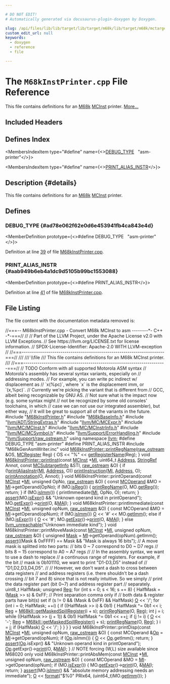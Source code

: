 ```yaml
---

# DO NOT EDIT!
# Automatically generated via docusaurus-plugin-doxygen by Doxygen.

slug: /api/files/lib/lib/target/lib/target/m68k/lib/target/m68k/mctargetdesc/m68kinstprinter-cpp
custom_edit_url: null
keywords:
  - doxygen
  - reference
  - file

---
```





# The `M68kInstPrinter.cpp` File Reference

<DoxygenPage pluginConfig={pluginConfig}>

This file contains definitions for an <a href="/docs/api/namespaces/llvm/m68k">M68k</a> <a href="/docs/api/classes/llvm/mcinst">MCInst</a> printer. <a href="#details">More...</a>

## Included Headers

<IncludesList>
<IncludesListItem
  filePath="M68kInstPrinter.h"
  permalink="/docs/api/files/lib/lib/target/lib/target/m68k/lib/target/m68k/mctargetdesc/m68kinstprinter-h"
  isLocal="true" />
<IncludesListItem
  filePath="M68kBaseInfo.h"
  permalink="/docs/api/files/lib/lib/target/lib/target/m68k/lib/target/m68k/mctargetdesc/m68kbaseinfo-h"
  isLocal="true" />
<IncludesListItem
  filePath="llvm/ADT/StringExtras.h"
  permalink="/docs/api/files/include/include/llvm/include/llvm/adt/stringextras-h"
  isLocal="true" />
<IncludesListItem
  filePath="llvm/MC/MCExpr.h"
  permalink="/docs/api/files/include/include/llvm/include/llvm/mc/mcexpr-h"
  isLocal="true" />
<IncludesListItem
  filePath="llvm/MC/MCInst.h"
  permalink="/docs/api/files/include/include/llvm/include/llvm/mc/mcinst-h"
  isLocal="true" />
<IncludesListItem
  filePath="llvm/MC/MCInstrInfo.h"
  permalink="/docs/api/files/include/include/llvm/include/llvm/mc/mcinstrinfo-h"
  isLocal="true" />
<IncludesListItem
  filePath="llvm/MC/MCSymbol.h"
  permalink="/docs/api/files/include/include/llvm/include/llvm/mc/mcsymbol-h"
  isLocal="true" />
<IncludesListItem
  filePath="llvm/Support/ErrorHandling.h"
  permalink="/docs/api/files/include/include/llvm/include/llvm/support/errorhandling-h"
  isLocal="true" />
<IncludesListItem
  filePath="llvm/Support/raw_ostream.h"
  permalink="/docs/api/files/include/include/llvm/include/llvm/support/raw-ostream-h"
  isLocal="true" />
<IncludesListItem
  filePath="M68kGenAsmWriter.inc"
  permalink=""
  isLocal="true" />
</IncludesList>

## Defines Index

<MembersIndex>

<MembersIndexItem
  type="#define"
  name={<><a href="#ad78e062f62e0d6e453941fb4ca843e4d">DEBUG&#95;TYPE</a>&nbsp;&nbsp;&nbsp;&quot;asm-printer&quot;</>}>
</MembersIndexItem>

<MembersIndexItem
  type="#define"
  name={<><a href="#aab949b6eb4a1dc9d5105b99bc1553088">PRINT&#95;ALIAS&#95;INSTR</a></>}>
</MembersIndexItem>

</MembersIndex>

## Description {#details}

This file contains definitions for an <a href="/docs/api/namespaces/llvm/m68k">M68k</a> <a href="/docs/api/classes/llvm/mcinst">MCInst</a> printer.

<SectionDefinition>

## Defines

### DEBUG&#95;TYPE {#ad78e062f62e0d6e453941fb4ca843e4d}

<MemberDefinition
  prototype={<>#define DEBUG&#95;TYPE&nbsp;&nbsp;&nbsp;&quot;asm-printer&quot;</>}>

Definition at line <a href="#l00039">39</a> of file <a href="/docs/api/files/lib/lib/target/lib/target/m68k/lib/target/m68k/mctargetdesc/m68kinstprinter-cpp">M68kInstPrinter.cpp</a>.
</MemberDefinition>

### PRINT&#95;ALIAS&#95;INSTR {#aab949b6eb4a1dc9d5105b99bc1553088}

<MemberDefinition
  prototype={<>#define PRINT&#95;ALIAS&#95;INSTR</>}>

Definition at line <a href="#l00041">41</a> of file <a href="/docs/api/files/lib/lib/target/lib/target/m68k/lib/target/m68k/mctargetdesc/m68kinstprinter-cpp">M68kInstPrinter.cpp</a>.
</MemberDefinition>

</SectionDefinition>

## File Listing

The file content with the documentation metadata removed is:

<ProgramListing>

<Link id="l00001" /><CodeLine lineNumber="1"><span class="doxyHighlightComment">//===-- M68kInstPrinter.cpp - Convert M68k MCInst to asm --------&#42;- C++ -&#42;-===//</span></CodeLine>
<Link id="l00002" /><CodeLine lineNumber="2"><span class="doxyHighlightComment">//</span></CodeLine>
<Link id="l00003" /><CodeLine lineNumber="3"><span class="doxyHighlightComment">// Part of the LLVM Project, under the Apache License v2.0 with LLVM Exceptions.</span></CodeLine>
<Link id="l00004" /><CodeLine lineNumber="4"><span class="doxyHighlightComment">// See https://llvm.org/LICENSE.txt for license information.</span></CodeLine>
<Link id="l00005" /><CodeLine lineNumber="5"><span class="doxyHighlightComment">// SPDX-License-Identifier: Apache-2.0 WITH LLVM-exception</span></CodeLine>
<Link id="l00006" /><CodeLine lineNumber="6"><span class="doxyHighlightComment">//</span></CodeLine>
<Link id="l00007" /><CodeLine lineNumber="7"><span class="doxyHighlightComment">//===----------------------------------------------------------------------===//</span></CodeLine>
<Link id="l00008" /><CodeLine lineNumber="8"><span class="doxyHighlightComment">///</span></CodeLine>
<Link id="l00009" /><CodeLine lineNumber="9"><span class="doxyHighlightComment">/// \\file</span></CodeLine>
<Link id="l00010" /><CodeLine lineNumber="10"><span class="doxyHighlightComment">/// This file contains definitions for an M68k MCInst printer.</span></CodeLine>
<Link id="l00011" /><CodeLine lineNumber="11"><span class="doxyHighlightComment">///</span></CodeLine>
<Link id="l00012" /><CodeLine lineNumber="12"><span class="doxyHighlightComment">//===----------------------------------------------------------------------===//</span></CodeLine>
<Link id="l00013" /><CodeLine lineNumber="13"></CodeLine>
<Link id="l00014" /><CodeLine lineNumber="14"><span class="doxyHighlightComment">// TODO Conform with all supported Motorola ASM syntax</span></CodeLine>
<Link id="l00015" /><CodeLine lineNumber="15"><span class="doxyHighlightComment">// Motorola&#39;s assembly has several syntax variants, especially on</span></CodeLine>
<Link id="l00016" /><CodeLine lineNumber="16"><span class="doxyHighlightComment">// addressing modes.</span></CodeLine>
<Link id="l00017" /><CodeLine lineNumber="17"><span class="doxyHighlightComment">// For example, you can write pc indirect w/ displacement as</span></CodeLine>
<Link id="l00018" /><CodeLine lineNumber="18"><span class="doxyHighlightComment">// &#96;x(%pc)&#96;, where &#96;x&#96; is the displacement imm, or &#96;(x,%pc)&#96;.</span></CodeLine>
<Link id="l00019" /><CodeLine lineNumber="19"><span class="doxyHighlightComment">// Currently we&#39;re picking the variant that is different from</span></CodeLine>
<Link id="l00020" /><CodeLine lineNumber="20"><span class="doxyHighlightComment">// GCC, albeit being recognizable by GNU AS.</span></CodeLine>
<Link id="l00021" /><CodeLine lineNumber="21"><span class="doxyHighlightComment">// Not sure what is the impact now (e.g. some syntax might</span></CodeLine>
<Link id="l00022" /><CodeLine lineNumber="22"><span class="doxyHighlightComment">// not be recognized by some old consoles&#39; toolchains, in which</span></CodeLine>
<Link id="l00023" /><CodeLine lineNumber="23"><span class="doxyHighlightComment">// case we can not use our integrated assembler), but either way,</span></CodeLine>
<Link id="l00024" /><CodeLine lineNumber="24"><span class="doxyHighlightComment">// it will be great to support all of the variants in the future.</span></CodeLine>
<Link id="l00025" /><CodeLine lineNumber="25"></CodeLine>
<Link id="l00026" /><CodeLine lineNumber="26"><span class="doxyHighlightPreprocessor">#include &quot;<a href="/docs/api/files/lib/lib/target/lib/target/m68k/lib/target/m68k/mctargetdesc/m68kinstprinter-h">M68kInstPrinter.h</a>&quot;</span></CodeLine>
<Link id="l00027" /><CodeLine lineNumber="27"><span class="doxyHighlightPreprocessor">#include &quot;<a href="/docs/api/files/lib/lib/target/lib/target/m68k/lib/target/m68k/mctargetdesc/m68kbaseinfo-h">M68kBaseInfo.h</a>&quot;</span></CodeLine>
<Link id="l00028" /><CodeLine lineNumber="28"></CodeLine>
<Link id="l00029" /><CodeLine lineNumber="29"><span class="doxyHighlightPreprocessor">#include &quot;<a href="/docs/api/files/include/include/llvm/include/llvm/adt/stringextras-h">llvm/ADT/StringExtras.h</a>&quot;</span></CodeLine>
<Link id="l00030" /><CodeLine lineNumber="30"><span class="doxyHighlightPreprocessor">#include &quot;<a href="/docs/api/files/include/include/llvm/include/llvm/mc/mcexpr-h">llvm/MC/MCExpr.h</a>&quot;</span></CodeLine>
<Link id="l00031" /><CodeLine lineNumber="31"><span class="doxyHighlightPreprocessor">#include &quot;<a href="/docs/api/files/include/include/llvm/include/llvm/mc/mcinst-h">llvm/MC/MCInst.h</a>&quot;</span></CodeLine>
<Link id="l00032" /><CodeLine lineNumber="32"><span class="doxyHighlightPreprocessor">#include &quot;<a href="/docs/api/files/include/include/llvm/include/llvm/mc/mcinstrinfo-h">llvm/MC/MCInstrInfo.h</a>&quot;</span></CodeLine>
<Link id="l00033" /><CodeLine lineNumber="33"><span class="doxyHighlightPreprocessor">#include &quot;<a href="/docs/api/files/include/include/llvm/include/llvm/mc/mcsymbol-h">llvm/MC/MCSymbol.h</a>&quot;</span></CodeLine>
<Link id="l00034" /><CodeLine lineNumber="34"><span class="doxyHighlightPreprocessor">#include &quot;<a href="/docs/api/files/include/include/llvm/include/llvm/support/errorhandling-h">llvm/Support/ErrorHandling.h</a>&quot;</span></CodeLine>
<Link id="l00035" /><CodeLine lineNumber="35"><span class="doxyHighlightPreprocessor">#include &quot;<a href="/docs/api/files/include/include/llvm/include/llvm/support/raw-ostream-h">llvm/Support/raw&#95;ostream.h</a>&quot;</span></CodeLine>
<Link id="l00036" /><CodeLine lineNumber="36"></CodeLine>
<Link id="l00037" /><CodeLine lineNumber="37"><span class="doxyHighlightKeyword">using namespace </span><span class="doxyHighlight"><a href="/docs/api/namespaces/llvm">llvm</a>;</span></CodeLine>
<Link id="l00038" /><CodeLine lineNumber="38"></CodeLine>
<Link id="l00039" /><CodeLine lineNumber="39" lineLink="#ad78e062f62e0d6e453941fb4ca843e4d"><span class="doxyHighlightPreprocessor">#define DEBUG&#95;TYPE &quot;asm-printer&quot;</span></CodeLine>
<Link id="l00040" /><CodeLine lineNumber="40"></CodeLine>
<Link id="l00041" /><CodeLine lineNumber="41" lineLink="#aab949b6eb4a1dc9d5105b99bc1553088"><span class="doxyHighlightPreprocessor">#define PRINT&#95;ALIAS&#95;INSTR</span></CodeLine>
<Link id="l00042" /><CodeLine lineNumber="42"><span class="doxyHighlightPreprocessor">#include &quot;M68kGenAsmWriter.inc&quot;</span></CodeLine>
<Link id="l00043" /><CodeLine lineNumber="43"></CodeLine>
<Link id="l00044" /><CodeLine lineNumber="44" lineLink="/docs/api/classes/llvm/m68kinstprinter/#a50be123f4c0017648b8a52eb20137c88"><span class="doxyHighlightKeywordType">void</span><span class="doxyHighlight"> <a href="/docs/api/classes/llvm/m68kinstprinter/#a50be123f4c0017648b8a52eb20137c88">M68kInstPrinter::printRegName</a>(<a href="/docs/api/classes/llvm/raw-ostream">raw&#95;ostream</a> &amp;OS, <a href="/docs/api/classes/llvm/mcregister">MCRegister</a> Reg) &#123;</span></CodeLine>
<Link id="l00045" /><CodeLine lineNumber="45"><span class="doxyHighlight">  OS &lt;&lt; </span><span class="doxyHighlightStringLiteral">&quot;%&quot;</span><span class="doxyHighlight"> &lt;&lt; <a href="/docs/api/classes/llvm/m68kinstprinter/#aed28dfefce76650afcb0b1159a2d93f4">getRegisterName</a>(Reg);</span></CodeLine>
<Link id="l00046" /><CodeLine lineNumber="46"><span class="doxyHighlight">&#125;</span></CodeLine>
<Link id="l00047" /><CodeLine lineNumber="47"></CodeLine>
<Link id="l00048" /><CodeLine lineNumber="48" lineLink="/docs/api/classes/llvm/m68kinstprinter/#a60f3d9ba6ae89122cad2c9e32f3ba55c"><span class="doxyHighlightKeywordType">void</span><span class="doxyHighlight"> <a href="/docs/api/classes/llvm/m68kinstprinter/#a60f3d9ba6ae89122cad2c9e32f3ba55c">M68kInstPrinter::printInst</a>(</span><span class="doxyHighlightKeyword">const</span><span class="doxyHighlight"> <a href="/docs/api/classes/llvm/mcinst">MCInst</a> &#42;<a href="/docs/api/files/lib/lib/codegen/lib/codegen/globalisel/irtranslator-cpp/#abe44dfdea65b4f7e11e0a608ab708b76">MI</a>, uint64&#95;t <a href="/docs/api/namespaces/llvm/#a8e02bbea14c70bab55fbc1384e1472d9add7bf230fde8d4836917806aff6a6b27">Address</a>,</span></CodeLine>
<Link id="l00049" /><CodeLine lineNumber="49"><span class="doxyHighlight">                                <a href="/docs/api/classes/llvm/stringref">StringRef</a> Annot, </span><span class="doxyHighlightKeyword">const</span><span class="doxyHighlight"> <a href="/docs/api/classes/llvm/mcsubtargetinfo">MCSubtargetInfo</a> &amp;STI,</span></CodeLine>
<Link id="l00050" /><CodeLine lineNumber="50"><span class="doxyHighlight">                                <a href="/docs/api/classes/llvm/raw-ostream">raw&#95;ostream</a> &amp;O) &#123;</span></CodeLine>
<Link id="l00051" /><CodeLine lineNumber="51"><span class="doxyHighlight">  </span><span class="doxyHighlightKeywordFlow">if</span><span class="doxyHighlight"> (!<a href="/docs/api/classes/llvm/m68kinstprinter/#a32513dfb11a0c42ede42826534005d98">printAliasInstr</a>(<a href="/docs/api/files/lib/lib/codegen/lib/codegen/globalisel/irtranslator-cpp/#abe44dfdea65b4f7e11e0a608ab708b76">MI</a>, <a href="/docs/api/namespaces/llvm/#a8e02bbea14c70bab55fbc1384e1472d9add7bf230fde8d4836917806aff6a6b27">Address</a>, O))</span></CodeLine>
<Link id="l00052" /><CodeLine lineNumber="52"><span class="doxyHighlight">    <a href="/docs/api/classes/llvm/m68kinstprinter/#abcc6097fa2e4232c2b96c64b5f000822">printInstruction</a>(<a href="/docs/api/files/lib/lib/codegen/lib/codegen/globalisel/irtranslator-cpp/#abe44dfdea65b4f7e11e0a608ab708b76">MI</a>, <a href="/docs/api/namespaces/llvm/#a8e02bbea14c70bab55fbc1384e1472d9add7bf230fde8d4836917806aff6a6b27">Address</a>, O);</span></CodeLine>
<Link id="l00053" /><CodeLine lineNumber="53"></CodeLine>
<Link id="l00054" /><CodeLine lineNumber="54"><span class="doxyHighlight">  <a href="/docs/api/classes/llvm/mcinstprinter/#aab90c946a08959c165433b2c125895ea">printAnnotation</a>(O, Annot);</span></CodeLine>
<Link id="l00055" /><CodeLine lineNumber="55"><span class="doxyHighlight">&#125;</span></CodeLine>
<Link id="l00056" /><CodeLine lineNumber="56"></CodeLine>
<Link id="l00057" /><CodeLine lineNumber="57"><span class="doxyHighlightKeywordType">void</span><span class="doxyHighlight"> M68kInstPrinter::printOperand(</span><span class="doxyHighlightKeyword">const</span><span class="doxyHighlight"> <a href="/docs/api/classes/llvm/mcinst">MCInst</a> &#42;<a href="/docs/api/files/lib/lib/codegen/lib/codegen/globalisel/irtranslator-cpp/#abe44dfdea65b4f7e11e0a608ab708b76">MI</a>, </span><span class="doxyHighlightKeywordType">unsigned</span><span class="doxyHighlight"> OpNo,</span></CodeLine>
<Link id="l00058" /><CodeLine lineNumber="58"><span class="doxyHighlight">                                   <a href="/docs/api/classes/llvm/raw-ostream">raw&#95;ostream</a> &amp;O) &#123;</span></CodeLine>
<Link id="l00059" /><CodeLine lineNumber="59"><span class="doxyHighlight">  </span><span class="doxyHighlightKeyword">const</span><span class="doxyHighlight"> <a href="/docs/api/classes/llvm/mcoperand">MCOperand</a> &amp;MO = <a href="/docs/api/files/lib/lib/codegen/lib/codegen/globalisel/irtranslator-cpp/#abe44dfdea65b4f7e11e0a608ab708b76">MI</a>-&gt;getOperand(OpNo);</span></CodeLine>
<Link id="l00060" /><CodeLine lineNumber="60"><span class="doxyHighlight">  </span><span class="doxyHighlightKeywordFlow">if</span><span class="doxyHighlight"> (MO.<a href="/docs/api/classes/llvm/mcoperand/#a7a8c7eea0aa4890f25a4b83e1f0a0b6f">isReg</a>()) &#123;</span></CodeLine>
<Link id="l00061" /><CodeLine lineNumber="61"><span class="doxyHighlight">    <a href="/docs/api/classes/llvm/m68kinstprinter/#a50be123f4c0017648b8a52eb20137c88">printRegName</a>(O, MO.<a href="/docs/api/classes/llvm/mcoperand/#a94abf618eb8001b802910ab872a7d1d9">getReg</a>());</span></CodeLine>
<Link id="l00062" /><CodeLine lineNumber="62"><span class="doxyHighlight">    </span><span class="doxyHighlightKeywordFlow">return</span><span class="doxyHighlight">;</span></CodeLine>
<Link id="l00063" /><CodeLine lineNumber="63"><span class="doxyHighlight">  &#125;</span></CodeLine>
<Link id="l00064" /><CodeLine lineNumber="64"></CodeLine>
<Link id="l00065" /><CodeLine lineNumber="65"><span class="doxyHighlight">  </span><span class="doxyHighlightKeywordFlow">if</span><span class="doxyHighlight"> (MO.<a href="/docs/api/classes/llvm/mcoperand/#a5f639fdcd3fc673fcbdb47f2e88b2b41">isImm</a>()) &#123;</span></CodeLine>
<Link id="l00066" /><CodeLine lineNumber="66"><span class="doxyHighlight">    printImmediate(<a href="/docs/api/files/lib/lib/codegen/lib/codegen/globalisel/irtranslator-cpp/#abe44dfdea65b4f7e11e0a608ab708b76">MI</a>, OpNo, O);</span></CodeLine>
<Link id="l00067" /><CodeLine lineNumber="67"><span class="doxyHighlight">    </span><span class="doxyHighlightKeywordFlow">return</span><span class="doxyHighlight">;</span></CodeLine>
<Link id="l00068" /><CodeLine lineNumber="68"><span class="doxyHighlight">  &#125;</span></CodeLine>
<Link id="l00069" /><CodeLine lineNumber="69"></CodeLine>
<Link id="l00070" /><CodeLine lineNumber="70"><span class="doxyHighlight">  <a href="/docs/api/files/lib/lib/target/lib/target/amdgpu/silowercontrolflow-cpp/#a4868c5d81c5ccc98c47aeab6244346a0">assert</a>(MO.<a href="/docs/api/classes/llvm/mcoperand/#ae23b2e8269fe15dbe5ebb3394438960c">isExpr</a>() &amp;&amp; </span><span class="doxyHighlightStringLiteral">&quot;Unknown operand kind in printOperand&quot;</span><span class="doxyHighlight">);</span></CodeLine>
<Link id="l00071" /><CodeLine lineNumber="71"><span class="doxyHighlight">  MO.<a href="/docs/api/classes/llvm/mcoperand/#ac9408fbc60922d24b01c1efcbd4ba52b">getExpr</a>()-&gt;<a href="/docs/api/classes/llvm/mcexpr/#ae3067756d9df7843be2d25cedab37da4">print</a>(O, &amp;<a href="/docs/api/classes/llvm/mcinstprinter/#aacb2bfbafa57a37e627bf1334d349bc6">MAI</a>);</span></CodeLine>
<Link id="l00072" /><CodeLine lineNumber="72"><span class="doxyHighlight">&#125;</span></CodeLine>
<Link id="l00073" /><CodeLine lineNumber="73"></CodeLine>
<Link id="l00074" /><CodeLine lineNumber="74"><span class="doxyHighlightKeywordType">void</span><span class="doxyHighlight"> M68kInstPrinter::printImmediate(</span><span class="doxyHighlightKeyword">const</span><span class="doxyHighlight"> <a href="/docs/api/classes/llvm/mcinst">MCInst</a> &#42;<a href="/docs/api/files/lib/lib/codegen/lib/codegen/globalisel/irtranslator-cpp/#abe44dfdea65b4f7e11e0a608ab708b76">MI</a>, </span><span class="doxyHighlightKeywordType">unsigned</span><span class="doxyHighlight"> opNum,</span></CodeLine>
<Link id="l00075" /><CodeLine lineNumber="75"><span class="doxyHighlight">                                     <a href="/docs/api/classes/llvm/raw-ostream">raw&#95;ostream</a> &amp;O) &#123;</span></CodeLine>
<Link id="l00076" /><CodeLine lineNumber="76"><span class="doxyHighlight">  </span><span class="doxyHighlightKeyword">const</span><span class="doxyHighlight"> MCOperand &amp;MO = <a href="/docs/api/files/lib/lib/codegen/lib/codegen/globalisel/irtranslator-cpp/#abe44dfdea65b4f7e11e0a608ab708b76">MI</a>-&gt;getOperand(opNum);</span></CodeLine>
<Link id="l00077" /><CodeLine lineNumber="77"><span class="doxyHighlight">  </span><span class="doxyHighlightKeywordFlow">if</span><span class="doxyHighlight"> (MO.<a href="/docs/api/classes/llvm/mcoperand/#a5f639fdcd3fc673fcbdb47f2e88b2b41">isImm</a>())</span></CodeLine>
<Link id="l00078" /><CodeLine lineNumber="78"><span class="doxyHighlight">    <a href="/docs/api/namespaces/llvm/riscvfencefield/#a147be9e9780c1e33363ea572d4c7b25fa1a33f1d911a725a1f81234a908d03edb">O</a> &lt;&lt; </span><span class="doxyHighlightCharLiteral">&#39;#&#39;</span><span class="doxyHighlight"> &lt;&lt; MO.<a href="/docs/api/classes/llvm/mcoperand/#a4509c43893edc940979f690c468664c1">getImm</a>();</span></CodeLine>
<Link id="l00079" /><CodeLine lineNumber="79"><span class="doxyHighlight">  </span><span class="doxyHighlightKeywordFlow">else</span><span class="doxyHighlight"> </span><span class="doxyHighlightKeywordFlow">if</span><span class="doxyHighlight"> (MO.<a href="/docs/api/classes/llvm/mcoperand/#ae23b2e8269fe15dbe5ebb3394438960c">isExpr</a>()) &#123;</span></CodeLine>
<Link id="l00080" /><CodeLine lineNumber="80"><span class="doxyHighlight">    <a href="/docs/api/namespaces/llvm/riscvfencefield/#a147be9e9780c1e33363ea572d4c7b25fa1a33f1d911a725a1f81234a908d03edb">O</a> &lt;&lt; </span><span class="doxyHighlightCharLiteral">&#39;#&#39;</span><span class="doxyHighlight">;</span></CodeLine>
<Link id="l00081" /><CodeLine lineNumber="81"><span class="doxyHighlight">    MO.<a href="/docs/api/classes/llvm/mcoperand/#ac9408fbc60922d24b01c1efcbd4ba52b">getExpr</a>()-&gt;<a href="/docs/api/classes/llvm/mcexpr/#ae3067756d9df7843be2d25cedab37da4">print</a>(O, &amp;<a href="/docs/api/classes/llvm/mcinstprinter/#aacb2bfbafa57a37e627bf1334d349bc6">MAI</a>);</span></CodeLine>
<Link id="l00082" /><CodeLine lineNumber="82"><span class="doxyHighlight">  &#125; </span><span class="doxyHighlightKeywordFlow">else</span></CodeLine>
<Link id="l00083" /><CodeLine lineNumber="83"><span class="doxyHighlight">    <a href="/docs/api/files/include/include/llvm/include/llvm/support/errorhandling-h/#ace243f5c25697a1107cce46626b3dc94">llvm&#95;unreachable</a>(</span><span class="doxyHighlightStringLiteral">&quot;Unknown immediate kind&quot;</span><span class="doxyHighlight">);</span></CodeLine>
<Link id="l00084" /><CodeLine lineNumber="84"><span class="doxyHighlight">&#125;</span></CodeLine>
<Link id="l00085" /><CodeLine lineNumber="85"></CodeLine>
<Link id="l00086" /><CodeLine lineNumber="86"><span class="doxyHighlightKeywordType">void</span><span class="doxyHighlight"> M68kInstPrinter::printMoveMask(</span><span class="doxyHighlightKeyword">const</span><span class="doxyHighlight"> <a href="/docs/api/classes/llvm/mcinst">MCInst</a> &#42;<a href="/docs/api/files/lib/lib/codegen/lib/codegen/globalisel/irtranslator-cpp/#abe44dfdea65b4f7e11e0a608ab708b76">MI</a>, </span><span class="doxyHighlightKeywordType">unsigned</span><span class="doxyHighlight"> opNum,</span></CodeLine>
<Link id="l00087" /><CodeLine lineNumber="87"><span class="doxyHighlight">                                    <a href="/docs/api/classes/llvm/raw-ostream">raw&#95;ostream</a> &amp;O) &#123;</span></CodeLine>
<Link id="l00088" /><CodeLine lineNumber="88"><span class="doxyHighlight">  </span><span class="doxyHighlightKeywordType">unsigned</span><span class="doxyHighlight"> <a href="/docs/api/namespaces/llvm/bitmaskenumdetail/#a4562904154aff9698a612bc7f6086a4c">Mask</a> = <a href="/docs/api/files/lib/lib/codegen/lib/codegen/globalisel/irtranslator-cpp/#abe44dfdea65b4f7e11e0a608ab708b76">MI</a>-&gt;getOperand(opNum).getImm();</span></CodeLine>
<Link id="l00089" /><CodeLine lineNumber="89"><span class="doxyHighlight">  <a href="/docs/api/files/lib/lib/target/lib/target/amdgpu/silowercontrolflow-cpp/#a4868c5d81c5ccc98c47aeab6244346a0">assert</a>((Mask &amp; 0xFFFF) == Mask &amp;&amp; </span><span class="doxyHighlightStringLiteral">&quot;Mask is always 16 bits&quot;</span><span class="doxyHighlight">);</span></CodeLine>
<Link id="l00090" /><CodeLine lineNumber="90"></CodeLine>
<Link id="l00091" /><CodeLine lineNumber="91"><span class="doxyHighlight">  </span><span class="doxyHighlightComment">// A move mask is splitted into two parts:</span></CodeLine>
<Link id="l00092" /><CodeLine lineNumber="92"><span class="doxyHighlight">  </span><span class="doxyHighlightComment">// bits 0 ~ 7  correspond to D0 ~ D7 regs</span></CodeLine>
<Link id="l00093" /><CodeLine lineNumber="93"><span class="doxyHighlight">  </span><span class="doxyHighlightComment">// bits 8 ~ 15 correspond to A0 ~ A7 regs</span></CodeLine>
<Link id="l00094" /><CodeLine lineNumber="94"><span class="doxyHighlight">  </span><span class="doxyHighlightComment">//</span></CodeLine>
<Link id="l00095" /><CodeLine lineNumber="95"><span class="doxyHighlight">  </span><span class="doxyHighlightComment">// In the assembly syntax, we want to use a dash to replace</span></CodeLine>
<Link id="l00096" /><CodeLine lineNumber="96"><span class="doxyHighlight">  </span><span class="doxyHighlightComment">// a continuous range of registers. For example, if the bit</span></CodeLine>
<Link id="l00097" /><CodeLine lineNumber="97"><span class="doxyHighlight">  </span><span class="doxyHighlightComment">// mask is 0b101110, we want to print &quot;D1-D3,D5&quot; instead of</span></CodeLine>
<Link id="l00098" /><CodeLine lineNumber="98"><span class="doxyHighlight">  </span><span class="doxyHighlightComment">// &quot;D1,D2,D3,D4,D5&quot;.</span></CodeLine>
<Link id="l00099" /><CodeLine lineNumber="99"><span class="doxyHighlight">  </span><span class="doxyHighlightComment">//</span></CodeLine>
<Link id="l00100" /><CodeLine lineNumber="100"><span class="doxyHighlight">  </span><span class="doxyHighlightComment">// However, we don&#39;t want a dash to cross between data registers</span></CodeLine>
<Link id="l00101" /><CodeLine lineNumber="101"><span class="doxyHighlight">  </span><span class="doxyHighlightComment">// and address registers (i.e. there shouldn&#39;t be a dash crossing</span></CodeLine>
<Link id="l00102" /><CodeLine lineNumber="102"><span class="doxyHighlight">  </span><span class="doxyHighlightComment">// bit 7 and 8) since that is not really intuitive. So we simply</span></CodeLine>
<Link id="l00103" /><CodeLine lineNumber="103"><span class="doxyHighlight">  </span><span class="doxyHighlightComment">// print the data register part (bit 0~7) and address register part</span></CodeLine>
<Link id="l00104" /><CodeLine lineNumber="104"><span class="doxyHighlight">  </span><span class="doxyHighlightComment">// separately.</span></CodeLine>
<Link id="l00105" /><CodeLine lineNumber="105"><span class="doxyHighlight">  uint8&#95;t HalfMask;</span></CodeLine>
<Link id="l00106" /><CodeLine lineNumber="106"><span class="doxyHighlight">  </span><span class="doxyHighlightKeywordType">unsigned</span><span class="doxyHighlight"> <a href="/docs/api/files/lib/lib/codegen/machinesink-cpp/#a359e1ff26f6d466d927a61aae45b05c3">Reg</a>;</span></CodeLine>
<Link id="l00107" /><CodeLine lineNumber="107"><span class="doxyHighlight">  </span><span class="doxyHighlightKeywordFlow">for</span><span class="doxyHighlight"> (</span><span class="doxyHighlightKeywordType">int</span><span class="doxyHighlight"> s = 0; s &lt; 16; s += 8) &#123;</span></CodeLine>
<Link id="l00108" /><CodeLine lineNumber="108"><span class="doxyHighlight">    HalfMask = (<a href="/docs/api/namespaces/llvm/bitmaskenumdetail/#a4562904154aff9698a612bc7f6086a4c">Mask</a> &gt;&gt; s) &amp; 0xFF;</span></CodeLine>
<Link id="l00109" /><CodeLine lineNumber="109"><span class="doxyHighlight">    </span><span class="doxyHighlightComment">// Print separation comma only if</span></CodeLine>
<Link id="l00110" /><CodeLine lineNumber="110"><span class="doxyHighlight">    </span><span class="doxyHighlightComment">// both data &amp; register parts have bit(s) set</span></CodeLine>
<Link id="l00111" /><CodeLine lineNumber="111"><span class="doxyHighlight">    </span><span class="doxyHighlightKeywordFlow">if</span><span class="doxyHighlight"> (s != 0 &amp;&amp; (Mask &amp; 0xFF) &amp;&amp; HalfMask)</span></CodeLine>
<Link id="l00112" /><CodeLine lineNumber="112"><span class="doxyHighlight">      <a href="/docs/api/namespaces/llvm/riscvfencefield/#a147be9e9780c1e33363ea572d4c7b25fa1a33f1d911a725a1f81234a908d03edb">O</a> &lt;&lt; </span><span class="doxyHighlightCharLiteral">&#39;/&#39;</span><span class="doxyHighlight">;</span></CodeLine>
<Link id="l00113" /><CodeLine lineNumber="113"></CodeLine>
<Link id="l00114" /><CodeLine lineNumber="114"><span class="doxyHighlight">    </span><span class="doxyHighlightKeywordFlow">for</span><span class="doxyHighlight"> (</span><span class="doxyHighlightKeywordType">int</span><span class="doxyHighlight"> i = 0; HalfMask; ++i) &#123;</span></CodeLine>
<Link id="l00115" /><CodeLine lineNumber="115"><span class="doxyHighlight">      </span><span class="doxyHighlightKeywordFlow">if</span><span class="doxyHighlight"> ((HalfMask &gt;&gt; i) &amp; 0b1) &#123;</span></CodeLine>
<Link id="l00116" /><CodeLine lineNumber="116"><span class="doxyHighlight">        HalfMask ^= 0b1 &lt;&lt; i;</span></CodeLine>
<Link id="l00117" /><CodeLine lineNumber="117"><span class="doxyHighlight">        <a href="/docs/api/files/lib/lib/codegen/machinesink-cpp/#a359e1ff26f6d466d927a61aae45b05c3">Reg</a> = <a href="/docs/api/namespaces/llvm/m68kii/#ad3fb2bc1b1ca197366995e7f5a4f6fd8">M68kII::getMaskedSpillRegister</a>(i + s);</span></CodeLine>
<Link id="l00118" /><CodeLine lineNumber="118"><span class="doxyHighlight">        <a href="/docs/api/classes/llvm/m68kinstprinter/#a50be123f4c0017648b8a52eb20137c88">printRegName</a>(O, <a href="/docs/api/files/lib/lib/codegen/machinesink-cpp/#a359e1ff26f6d466d927a61aae45b05c3">Reg</a>);</span></CodeLine>
<Link id="l00119" /><CodeLine lineNumber="119"></CodeLine>
<Link id="l00120" /><CodeLine lineNumber="120"><span class="doxyHighlight">        </span><span class="doxyHighlightKeywordType">int</span><span class="doxyHighlight"> <a href="/docs/api/namespaces/llvm/m68k/#ab3a288f2953d8eca3e363959fc2cf38ea363b122c528f54df4a0446b6bab05515">j</a> = i;</span></CodeLine>
<Link id="l00121" /><CodeLine lineNumber="121"><span class="doxyHighlight">        </span><span class="doxyHighlightKeywordFlow">while</span><span class="doxyHighlight"> ((HalfMask &gt;&gt; (j + 1)) &amp; 0b1)</span></CodeLine>
<Link id="l00122" /><CodeLine lineNumber="122"><span class="doxyHighlight">          HalfMask ^= 0b1 &lt;&lt; ++<a href="/docs/api/namespaces/llvm/m68k/#ab3a288f2953d8eca3e363959fc2cf38ea363b122c528f54df4a0446b6bab05515">j</a>;</span></CodeLine>
<Link id="l00123" /><CodeLine lineNumber="123"></CodeLine>
<Link id="l00124" /><CodeLine lineNumber="124"><span class="doxyHighlight">        </span><span class="doxyHighlightKeywordFlow">if</span><span class="doxyHighlight"> (j != i) &#123;</span></CodeLine>
<Link id="l00125" /><CodeLine lineNumber="125"><span class="doxyHighlight">          <a href="/docs/api/namespaces/llvm/riscvfencefield/#a147be9e9780c1e33363ea572d4c7b25fa1a33f1d911a725a1f81234a908d03edb">O</a> &lt;&lt; </span><span class="doxyHighlightCharLiteral">&#39;-&#39;</span><span class="doxyHighlight">;</span></CodeLine>
<Link id="l00126" /><CodeLine lineNumber="126"><span class="doxyHighlight">          <a href="/docs/api/files/lib/lib/codegen/machinesink-cpp/#a359e1ff26f6d466d927a61aae45b05c3">Reg</a> = <a href="/docs/api/namespaces/llvm/m68kii/#ad3fb2bc1b1ca197366995e7f5a4f6fd8">M68kII::getMaskedSpillRegister</a>(j + s);</span></CodeLine>
<Link id="l00127" /><CodeLine lineNumber="127"><span class="doxyHighlight">          <a href="/docs/api/classes/llvm/m68kinstprinter/#a50be123f4c0017648b8a52eb20137c88">printRegName</a>(O, <a href="/docs/api/files/lib/lib/codegen/machinesink-cpp/#a359e1ff26f6d466d927a61aae45b05c3">Reg</a>);</span></CodeLine>
<Link id="l00128" /><CodeLine lineNumber="128"><span class="doxyHighlight">        &#125;</span></CodeLine>
<Link id="l00129" /><CodeLine lineNumber="129"></CodeLine>
<Link id="l00130" /><CodeLine lineNumber="130"><span class="doxyHighlight">        i = <a href="/docs/api/namespaces/llvm/m68k/#ab3a288f2953d8eca3e363959fc2cf38ea363b122c528f54df4a0446b6bab05515">j</a>;</span></CodeLine>
<Link id="l00131" /><CodeLine lineNumber="131"></CodeLine>
<Link id="l00132" /><CodeLine lineNumber="132"><span class="doxyHighlight">        </span><span class="doxyHighlightKeywordFlow">if</span><span class="doxyHighlight"> (HalfMask)</span></CodeLine>
<Link id="l00133" /><CodeLine lineNumber="133"><span class="doxyHighlight">          <a href="/docs/api/namespaces/llvm/riscvfencefield/#a147be9e9780c1e33363ea572d4c7b25fa1a33f1d911a725a1f81234a908d03edb">O</a> &lt;&lt; </span><span class="doxyHighlightCharLiteral">&#39;/&#39;</span><span class="doxyHighlight">;</span></CodeLine>
<Link id="l00134" /><CodeLine lineNumber="134"><span class="doxyHighlight">      &#125;</span></CodeLine>
<Link id="l00135" /><CodeLine lineNumber="135"><span class="doxyHighlight">    &#125;</span></CodeLine>
<Link id="l00136" /><CodeLine lineNumber="136"><span class="doxyHighlight">  &#125;</span></CodeLine>
<Link id="l00137" /><CodeLine lineNumber="137"><span class="doxyHighlight">&#125;</span></CodeLine>
<Link id="l00138" /><CodeLine lineNumber="138"></CodeLine>
<Link id="l00139" /><CodeLine lineNumber="139"><span class="doxyHighlightKeywordType">void</span><span class="doxyHighlight"> M68kInstPrinter::printDisp(</span><span class="doxyHighlightKeyword">const</span><span class="doxyHighlight"> <a href="/docs/api/classes/llvm/mcinst">MCInst</a> &#42;<a href="/docs/api/files/lib/lib/codegen/lib/codegen/globalisel/irtranslator-cpp/#abe44dfdea65b4f7e11e0a608ab708b76">MI</a>, </span><span class="doxyHighlightKeywordType">unsigned</span><span class="doxyHighlight"> opNum,</span></CodeLine>
<Link id="l00140" /><CodeLine lineNumber="140"><span class="doxyHighlight">                                <a href="/docs/api/classes/llvm/raw-ostream">raw&#95;ostream</a> &amp;O) &#123;</span></CodeLine>
<Link id="l00141" /><CodeLine lineNumber="141"><span class="doxyHighlight">  </span><span class="doxyHighlightKeyword">const</span><span class="doxyHighlight"> MCOperand &amp;<a href="/docs/api/namespaces/llvm/#ab471937b9a227e70c7fe8bd9604014d6">Op</a> = <a href="/docs/api/files/lib/lib/codegen/lib/codegen/globalisel/irtranslator-cpp/#abe44dfdea65b4f7e11e0a608ab708b76">MI</a>-&gt;getOperand(opNum);</span></CodeLine>
<Link id="l00142" /><CodeLine lineNumber="142"><span class="doxyHighlight">  </span><span class="doxyHighlightKeywordFlow">if</span><span class="doxyHighlight"> (<a href="/docs/api/namespaces/llvm/#ab471937b9a227e70c7fe8bd9604014d6">Op</a>.isImm()) &#123;</span></CodeLine>
<Link id="l00143" /><CodeLine lineNumber="143"><span class="doxyHighlight">    <a href="/docs/api/namespaces/llvm/riscvfencefield/#a147be9e9780c1e33363ea572d4c7b25fa1a33f1d911a725a1f81234a908d03edb">O</a> &lt;&lt; <a href="/docs/api/namespaces/llvm/#ab471937b9a227e70c7fe8bd9604014d6">Op</a>.getImm();</span></CodeLine>
<Link id="l00144" /><CodeLine lineNumber="144"><span class="doxyHighlight">    </span><span class="doxyHighlightKeywordFlow">return</span><span class="doxyHighlight">;</span></CodeLine>
<Link id="l00145" /><CodeLine lineNumber="145"><span class="doxyHighlight">  &#125;</span></CodeLine>
<Link id="l00146" /><CodeLine lineNumber="146"><span class="doxyHighlight">  <a href="/docs/api/files/lib/lib/target/lib/target/amdgpu/silowercontrolflow-cpp/#a4868c5d81c5ccc98c47aeab6244346a0">assert</a>(<a href="/docs/api/namespaces/llvm/#ab471937b9a227e70c7fe8bd9604014d6">Op</a>.isExpr() &amp;&amp; </span><span class="doxyHighlightStringLiteral">&quot;Unknown operand kind in printOperand&quot;</span><span class="doxyHighlight">);</span></CodeLine>
<Link id="l00147" /><CodeLine lineNumber="147"><span class="doxyHighlight">  <a href="/docs/api/namespaces/llvm/#ab471937b9a227e70c7fe8bd9604014d6">Op</a>.getExpr()-&gt;<a href="/docs/api/classes/llvm/dwarfexpression/operation/#a776144ebd87427d17aaade268a4c1c6e">print</a>(O, &amp;<a href="/docs/api/classes/llvm/mcinstprinter/#aacb2bfbafa57a37e627bf1334d349bc6">MAI</a>);</span></CodeLine>
<Link id="l00148" /><CodeLine lineNumber="148"><span class="doxyHighlight">&#125;</span></CodeLine>
<Link id="l00149" /><CodeLine lineNumber="149"></CodeLine>
<Link id="l00150" /><CodeLine lineNumber="150"><span class="doxyHighlightComment">// NOTE forcing (W,L) size available since M68020 only</span></CodeLine>
<Link id="l00151" /><CodeLine lineNumber="151"><span class="doxyHighlightKeywordType">void</span><span class="doxyHighlight"> M68kInstPrinter::printAbsMem(</span><span class="doxyHighlightKeyword">const</span><span class="doxyHighlight"> <a href="/docs/api/classes/llvm/mcinst">MCInst</a> &#42;<a href="/docs/api/files/lib/lib/codegen/lib/codegen/globalisel/irtranslator-cpp/#abe44dfdea65b4f7e11e0a608ab708b76">MI</a>, </span><span class="doxyHighlightKeywordType">unsigned</span><span class="doxyHighlight"> opNum,</span></CodeLine>
<Link id="l00152" /><CodeLine lineNumber="152"><span class="doxyHighlight">                                  <a href="/docs/api/classes/llvm/raw-ostream">raw&#95;ostream</a> &amp;O) &#123;</span></CodeLine>
<Link id="l00153" /><CodeLine lineNumber="153"><span class="doxyHighlight">  </span><span class="doxyHighlightKeyword">const</span><span class="doxyHighlight"> MCOperand &amp;MO = <a href="/docs/api/files/lib/lib/codegen/lib/codegen/globalisel/irtranslator-cpp/#abe44dfdea65b4f7e11e0a608ab708b76">MI</a>-&gt;getOperand(opNum);</span></CodeLine>
<Link id="l00154" /><CodeLine lineNumber="154"></CodeLine>
<Link id="l00155" /><CodeLine lineNumber="155"><span class="doxyHighlight">  </span><span class="doxyHighlightKeywordFlow">if</span><span class="doxyHighlight"> (MO.<a href="/docs/api/classes/llvm/mcoperand/#ae23b2e8269fe15dbe5ebb3394438960c">isExpr</a>()) &#123;</span></CodeLine>
<Link id="l00156" /><CodeLine lineNumber="156"><span class="doxyHighlight">    MO.<a href="/docs/api/classes/llvm/mcoperand/#ac9408fbc60922d24b01c1efcbd4ba52b">getExpr</a>()-&gt;<a href="/docs/api/classes/llvm/mcexpr/#ae3067756d9df7843be2d25cedab37da4">print</a>(O, &amp;<a href="/docs/api/classes/llvm/mcinstprinter/#aacb2bfbafa57a37e627bf1334d349bc6">MAI</a>);</span></CodeLine>
<Link id="l00157" /><CodeLine lineNumber="157"><span class="doxyHighlight">    </span><span class="doxyHighlightKeywordFlow">return</span><span class="doxyHighlight">;</span></CodeLine>
<Link id="l00158" /><CodeLine lineNumber="158"><span class="doxyHighlight">  &#125;</span></CodeLine>
<Link id="l00159" /><CodeLine lineNumber="159"></CodeLine>
<Link id="l00160" /><CodeLine lineNumber="160"><span class="doxyHighlight">  <a href="/docs/api/files/lib/lib/target/lib/target/amdgpu/silowercontrolflow-cpp/#a4868c5d81c5ccc98c47aeab6244346a0">assert</a>(MO.<a href="/docs/api/classes/llvm/mcoperand/#a5f639fdcd3fc673fcbdb47f2e88b2b41">isImm</a>() &amp;&amp; </span><span class="doxyHighlightStringLiteral">&quot;absolute memory addressing needs an immediate&quot;</span><span class="doxyHighlight">);</span></CodeLine>
<Link id="l00161" /><CodeLine lineNumber="161"><span class="doxyHighlight">  <a href="/docs/api/namespaces/llvm/riscvfencefield/#a147be9e9780c1e33363ea572d4c7b25fa1a33f1d911a725a1f81234a908d03edb">O</a> &lt;&lt; <a href="/docs/api/namespaces/llvm/#a939bc2108d47080767f0c06ba56caec7">format</a>(</span><span class="doxyHighlightStringLiteral">&quot;$%0&quot;</span><span class="doxyHighlight"> PRIx64, (uint64&#95;t)MO.<a href="/docs/api/classes/llvm/mcoperand/#a4509c43893edc940979f690c468664c1">getImm</a>());</span></CodeLine>
<Link id="l00162" /><CodeLine lineNumber="162"><span class="doxyHighlight">&#125;</span></CodeLine>

</ProgramListing>


</DoxygenPage>

